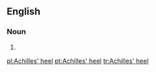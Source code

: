 ==English==
===Noun===
{{en-noun|sg=[[Achilles]]' [[heel]]}}
# {{alternative spelling of|[[Achilles heel]]}}

[[pl:Achilles' heel]]
[[pt:Achilles' heel]]
[[tr:Achilles' heel]]